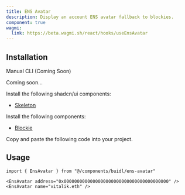 ```yaml
---
title: ENS Avatar
description: Display an account ENS avatar fallback to blockies.
component: true
wagmi:
  link: https://beta.wagmi.sh/react/hooks/useEnsAvatar
---
```


<ComponentPreview
  name="ens-avatar-demo"
  className="[&_.preview>[data-orientation=vertical]]:sm:max-w-[70%]"
/>

## Installation

<Tabs defaultValue="manual">

<TabsList>
  <TabsTrigger value="manual">Manual</TabsTrigger>
  <TabsTrigger disabled={true} value="cli">
    CLI (Coming Soon)
  </TabsTrigger>
</TabsList>

<TabsContent value="cli">

<Steps>

<Step>Coming soon...</Step>

</Steps>

</TabsContent>

<TabsContent value="manual">

<Steps>

<Step>Install the following shadcn/ui components:</Step>

- [Skeleton](https://ui.shadcn.com/docs/components/skeleton)

<Step>Install the following components:</Step>

- [Blockie](/docs/components/blockie)

<Step>Copy and paste the following code into your project.</Step>

<ComponentSource name="ens-avatar" />

</Steps>

</TabsContent>

</Tabs>

## Usage

```tsx
import { EnsAvatar } from "@/components/buidl/ens-avatar"
```

```tsx
<EnsAvatar address="0x0000000000000000000000000000000000000000" />
<EnsAvatar name="vitalik.eth" />
```
